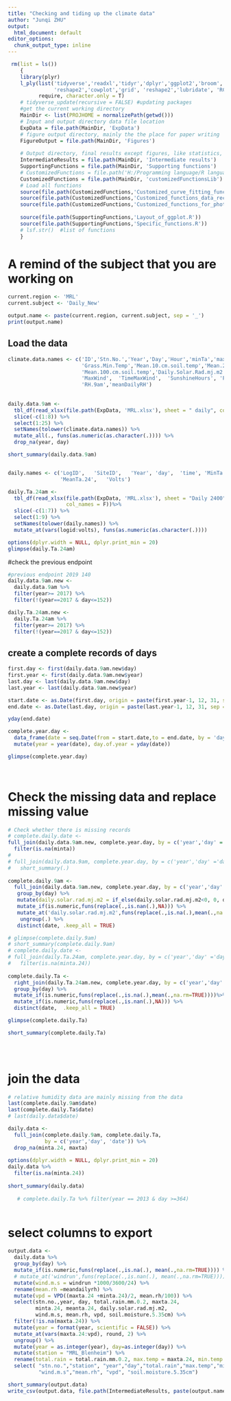 ---
title: "Checking and tiding up the climate data"
author: "Junqi ZHU"
output:
  html_document: default
editor_options: 
  chunk_output_type: inline
---

```{r, warning=FALSE, echo=FALSE, tidy=TRUE, error=FALSE, message=FALSE}
 rm(list = ls())
    {
    library(plyr)
    l_ply(list('tidyverse','readxl','tidyr','dplyr','ggplot2','broom','ggthemes','plotly','purrr',
               'reshape2','cowplot','grid', 'reshape2','lubridate', 'RColorBrewer', 'datacheck'), 
          require, character.only = T)
    # tidyverse_update(recursive = FALSE) #updating packages
    #get the current working directory
    MainDir <- list(PROJHOME = normalizePath(getwd()))
    # Input and output directory data file location
    ExpData = file.path(MainDir, 'ExpData')
    # figure output directory, mainly the the place for paper writing 
    FigureOutput = file.path(MainDir, 'Figures')
    
    # Output directory, final results except figures, like statistics, and intermediate data set
    IntermediateResults = file.path(MainDir, 'Intermediate results')  
    SupportingFunctions = file.path(MainDir, 'Supporting functions')
    # CustomizedFunctions = file.path('H:/Programming language/R language/Customized function library/')
    CustomizedFunctions = file.path(MainDir, 'customizedFunctionsLib')
    # Load all functions
    source(file.path(CustomizedFunctions,'Customized_curve_fitting_functions.R'))
    source(file.path(CustomizedFunctions,'Customized_functions_data_reconstruction.R'))
    source(file.path(CustomizedFunctions,'Customized_functions_for_photosynthesis.R'))
    
    source(file.path(SupportingFunctions,'Layout_of_ggplot.R'))
    source(file.path(SupportingFunctions,'Specific_functions.R'))
    # lsf.str()  #list of functions
    } 
```

# A remind of the subject that you are working on
```{r}
current.region <- 'MRL'
current.subject <- 'Daily_New'

output.name <- paste(current.region, current.subject, sep = '_')
print(output.name)

```

## Load the data
```{r, warning=FALSE, echo=FALSE, error=FALSE, message=FALSE}
climate.data.names <- c('ID','Stn.No.','Year','Day','Hour','minTa','maxTa','meanTa','Total.Rain.mm.0.2',
                        'Grass.Min.Temp','Mean.10.cm.soil.temp','Mean.20.cm.soil.temp','Mean.30.cm.soil.temp',
                        'Mean.100.cm.soil.temp','Daily.Solar.Rad.mj.m2','windRun','Mean.dry.bulb','Mean.wet.bulb',	
                        'MaxWind',	'TimeMaxWind',	'SunshineHours', 'Penman.ET','soil.moisture.5.35cm',
                        'RH.9am','meanDailyRH')
    
    
daily.data.9am <- 
  tbl_df(read_xlsx(file.path(ExpData, 'MRL.xlsx'), sheet = " daily", col_names = F)) %>% 
  slice(-c(1:8)) %>%
  select(1:25) %>% 
  setNames(tolower(climate.data.names)) %>% 
  mutate_all(., funs(as.numeric(as.character(.)))) %>% 
  drop_na(year, day)

short_summary(daily.data.9am)


daily.names <- c('LogID',	'SiteID',	'Year',	'day',	'time',	'MinTa.24',	'MaxTa.24',
                 'MeanTa.24',	'Volts')

daily.Ta.24am <- 
  tbl_df(read_xlsx(file.path(ExpData, 'MRL.xlsx'), sheet = "Daily 2400",
                   col_names = F))%>% 
  slice(-c(1:7)) %>%
  select(1:9) %>% 
  setNames(tolower(daily.names)) %>% 
  mutate_at(vars(logid:volts), funs(as.numeric(as.character(.)))) 

options(dplyr.width = NULL, dplyr.print_min = 20)
glimpse(daily.Ta.24am)

```

#check the previous endpoint
```{r, echo = FALSE, warning=FALSE, error=TRUE, message=FALSE}
#previous endpoint 2019 140
daily.data.9am.new <- 
  daily.data.9am %>% 
  filter(year>= 2017) %>% 
  filter(!(year==2017 & day<=152))

daily.Ta.24am.new <- 
  daily.Ta.24am %>% 
  filter(year>= 2017) %>% 
  filter(!(year==2017 & day<=152))

```

## create a complete records of days
```{r, warning=FALSE, echo=FALSE, error=FALSE, message=FALSE}
first.day <- first(daily.data.9am.new$day)
first.year <- first(daily.data.9am.new$year)
last.day <- last(daily.data.9am.new$day)
last.year <- last(daily.data.9am.new$year)

start.date <- as.Date(first.day, origin = paste(first.year-1, 12, 31, sep = '-'))
end.date <- as.Date(last.day, origin = paste(last.year-1, 12, 31, sep = '-'))

yday(end.date)

complete.year.day <- 
  data_frame(date = seq.Date(from = start.date,to = end.date, by = 'day')) %>% 
  mutate(year = year(date), day.of.year = yday(date))

glimpse(complete.year.day)
  
  
```
# Check the missing data and replace missing value
```{r, fig.width=15, fig.height=25,echo=FALSE}

# Check whether there is missing records
# complete.daily.date <-
full_join(daily.data.9am.new, complete.year.day, by = c('year','day' ='day.of.year')) %>%
  filter(is.na(minta))
#   
# full_join(daily.data.9am, complete.year.day, by = c('year','day' ='day.of.year')) %>% 
#   short_summary(.)
  
complete.daily.9am <- 
  full_join(daily.data.9am.new, complete.year.day, by = c('year','day' ='day.of.year')) %>% 
   group_by(day) %>% 
   mutate(daily.solar.rad.mj.m2 = if_else(daily.solar.rad.mj.m2<0, 0, daily.solar.rad.mj.m2)) %>% 
   mutate_if(is.numeric,funs(replace(.,is.nan(.),NA))) %>% 
   mutate_at('daily.solar.rad.mj.m2',funs(replace(.,is.na(.),mean(.,na.rm=TRUE))))%>%
    ungroup(.) %>% 
   distinct(date, .keep_all = TRUE)

# glimpse(complete.daily.9am)
# short_summary(complete.daily.9am)
# complete.daily.date <- 
# full_join(daily.Ta.24am, complete.year.day, by = c('year','day' ='day.of.year')) %>% 
#   filter(is.na(minta.24))
  
complete.daily.Ta <- 
  right_join(daily.Ta.24am.new, complete.year.day, by = c('year','day' ='day.of.year')) %>%
  group_by(day) %>% 
  mutate_if(is.numeric,funs(replace(.,is.na(.),mean(.,na.rm=TRUE))))%>%
  mutate_if(is.numeric,funs(replace(.,is.nan(.),NA))) %>% 
  distinct(date,  .keep_all = TRUE)

glimpse(complete.daily.Ta)

short_summary(complete.daily.Ta)


  
```

# join the data
```{r, fig.width=15, fig.height=25,echo=FALSE}
# relative humidity data are mainly missing from the data
last(complete.daily.9am$date)
last(complete.daily.Ta$date)
# last(daily.data$date) 

daily.data <- 
  full_join(complete.daily.9am, complete.daily.Ta, 
            by = c('year','day', 'date')) %>% 
  drop_na(minta.24, maxta)
 
options(dplyr.width = NULL, dplyr.print_min = 20)
daily.data %>% 
  filter(is.na(minta.24))
 
short_summary(daily.data)
 
   # complete.daily.Ta %>% filter(year == 2013 & day >=364)
          
```

# select columns to export
```{r, fig.width=15, fig.height=25,echo=FALSE}
output.data <- 
  daily.data %>% 
  group_by(day) %>% 
  mutate_if(is.numeric,funs(replace(.,is.na(.), mean(.,na.rm=TRUE)))) %>% 
  # mutate_at('windrun',funs(replace(.,is.nan(.), mean(.,na.rm=TRUE)))) %>% 
  mutate(wind.m.s = windrun *1000/3600/24) %>% 
  rename(mean.rh =meandailyrh) %>% 
  mutate(vpd = VPD((maxta.24 +minta.24)/2, mean.rh/100)) %>% 
  select(stn.no.,year, day, total.rain.mm.0.2, maxta.24, 
         minta.24, meanta.24, daily.solar.rad.mj.m2, 
         wind.m.s, mean.rh, vpd, soil.moisture.5.35cm) %>% 
  filter(!is.na(maxta.24)) %>% 
  mutate(year = format(year, scientific = FALSE)) %>% 
  mutate_at(vars(maxta.24:vpd), round, 2) %>% 
  ungroup() %>% 
  mutate(year = as.integer(year), day=as.integer(day)) %>% 
  mutate(station = "MRL_Blenheim") %>% 
  rename(total.rain = total.rain.mm.0.2, max.temp = maxta.24, min.temp = minta.24) %>%
  select( "stn.no.","station", "year","day","total.rain","max.temp","min.temp", "daily.solar.rad.mj.m2", 
          "wind.m.s","mean.rh", "vpd", "soil.moisture.5.35cm")

short_summary(output.data)  
write_csv(output.data, file.path(IntermediateResults, paste(output.name, "csv", sep = '.')))

 
```


















